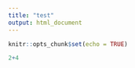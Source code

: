 ```yaml
---
title: "test"
output: html_document
---
```


```r
knitr::opts_chunk$set(echo = TRUE)
```

```r
2+4
```

